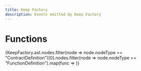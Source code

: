 ```yaml
---
title: Keep Factory
description: Events emitted by Keep Factory
---
```



# Functions
{KeepFactory.ast.nodes.filter(node => node.nodeType == "ContractDefinition")[0].nodes.filter(node => node.nodeType == "FunctionDefinition").map(func => <Function func={func} />)}
